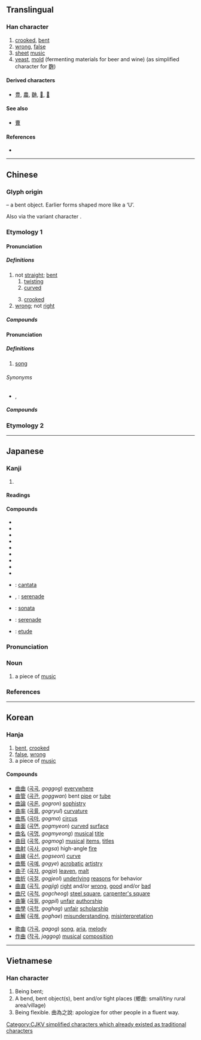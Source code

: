 {{character info/new}}
{{also|麹|麯|典|麴}}
==Translingual==
{{stroke order}}

===Han character===
{{Han char|rn=73|rad=曰|as=02|sn=6|four=55600|canj=TW,TBC,XTW}}

# [[crook]]ed, [[bent]]
# [[wrong]], [[false]]
# [[sheet]] [[music]]
# [[yeast]], [[mold]] (fermenting materials for beer and wine) (as simplified character for [[麴]])

====Derived characters====
* [[豊]], [[農]], [[麯]], [[𨀪]], [[𨀲]]

====See also====
* {{l|mul|典}} [[曹]] <!-- Unrelated, but current form similar -->

====References====
* {{Han ref|kx=0502.020|dkj=14280|dj=0873.040|hdz=21484.020|uh=66F2|ud=26354|bh=A6B1|bd=42673}}

----

==Chinese==
{{zh-forms}}

===Glyph origin===
{{Han etym}}
{{liushu|i}} – a bent object. Earlier forms shaped more like a ‘U’.

Also {{Han simp|麴|nocap=y}} via the variant character {{l|zh|麯}}.

===Etymology 1===

====Pronunciation====
{{zh-pron
|m=qū
|c=kuk1
|h=pfs=khiuk
|mn=khiok/qz:khiak/tw,xm,zz:khek/xm,zz:khak/tw:khiau
|mn_note=khiok - literary; khiak/khek/khak - vernacular; khiau - 蹺 used in the Mainland
|mc=y
|oc=y
|ma=
|cat=a
}}

=====Definitions=====
{{zh-hanzi}}

# not [[straight]]; [[bent]]
## [[twisting]]
## [[curved]]
##: {{zh-x|曲線|curve}}
## [[crooked]]
# [[wrong]]; not [[right]]

=====Compounds=====
{{zh-der|曲筆|曲別針|曲尺|曲棍球|曲解|曲盡其妙|曲徑|曲裡拐彎|曲裡拐彎兒|曲面|曲曲彎彎|曲射炮|曲水流觴|曲線|曲意逢迎|曲折|曲直}}

====Pronunciation====
{{zh-pron
|m=qǔ
|c=kuk1
|h=pfs=khiuk
|mn=khiok/qz:khiak/tw,xm,zz:khek
|mn_note=khiok - literary; khiak/khek - vernacular
|mc=y
|oc=y
|ma=
|cat=n
}}

=====Definitions=====
{{zh-hanzi}}

# [[song]]
#: {{zh-x|歌曲{qǔ}|song}}
#: {{zh-x|曲{qǔ}調{diào}|melody}}

======Synonyms======
* {{zh-l|歌曲}}, {{zh-l|歌}}

=====Compounds=====
{{zh-der|曲笛|曲調|曲高和寡|曲目|曲牌|曲譜|曲壇|曲藝|曲終奏雅|曲子}}

===Etymology 2===
{{zh-see|麴}}

----

==Japanese==

===Kanji===
{{ja-kanji|grade=3|rs=曰02}}

# {{defn|lang=ja|sort=曰02}}

====Readings====
{{ja-readings
|goon=こく
|kanon=きょく
|kun=ま-がる, ま-げる, くま-
}}

====Compounds====
{{der-top|Compounds}}
* {{ja-r|曲解|きょっかい}}
* {{ja-r|曲技|きょくぎ}}
* {{ja-r|曲芸|きょくげい}}
* {{ja-r|曲射|きょくしゃ}}
* {{ja-r|曲折|きょくせつ}}
* {{ja-r|曲面|きょくめん}}
* {{ja-r|曲目|きょくもく}}
* {{ja-r|曲論|きょくろん}}
* {{ja-r|曲者|くせもの}}
* {{ja-r|交声曲|こうせいきょく}}: [[cantata]]
* {{ja-r|小夜曲|さよきょく}}, {{ja-r|小夜曲|しょうやきょく}}: [[serenade]]
* {{ja-r|奏鳴曲|そうめいきょく}}: [[sonata]]
* {{ja-r|夜曲|やきょく}}: [[serenade]]
* {{ja-r|練習曲|れんしゅうきょく}}: [[etude]]
{{der-bottom}}

{{ja-kanjitab|きょく|yomi=o}}

===Pronunciation===
{{ja-pron|yomi=kanon|きょく|acc=0|acc_ref=DJR,NHK|acc2=1|acc2_ref=DJR,NHK}}

===Noun===
{{ja-noun|きょく}}

# a piece of [[music]]

===References===
<references/>

----

==Korean==

===Hanja===
{{ko-hanja|hangeul=곡|eumhun=|rv=gok|mr=kok|y=kok}}

# [[bent]], [[crooked]]
# [[false]], [[wrong]]
# a piece of [[music]]

====Compounds====
{{top2}}
* [[曲曲]] ([[곡곡]], ''goggog'') [[everywhere]]
* [[曲管]] ([[곡관]], ''goggwan'') bent [[pipe]] or [[tube]]
* [[曲論]] ([[곡론]], ''gogron'') [[sophistry]]
* [[曲率]] ([[곡률]], ''gogryul'') [[curvature]]
* [[曲馬]] ([[곡마]], ''gogma'') [[circus]]
* [[曲面]] ([[곡면]], ''gogmyeon'') [[curved]] [[surface]]
* [[曲名]] ([[곡명]], ''gogmyeong'') [[musical]] [[title]]
* [[曲目]] ([[곡목]], ''gogmog'') [[musical]] [[item]]s, [[title]]s
* [[曲射]] ([[곡사]], ''gogsa'') high-angle [[fire]]
* [[曲線]] ([[곡선]], ''gogseon'') [[curve]]
* [[曲藝]] ([[곡예]], ''gogye'') [[acrobatic]] [[artistry]]
* [[曲子]] ([[곡자]], ''gogja'') [[leaven]], [[malt]]
* [[曲折]] ([[곡절]], ''gogjeol'') [[underlying]] [[reasons]] for behavior
* [[曲直]] ([[곡직]], ''gogjig'') [[right]] and/or [[wrong]], [[good]] and/or [[bad]]
* [[曲尺]] ([[곡척]], ''gogcheog'') [[steel square]], [[carpenter's square]]
* [[曲筆]] ([[곡필]], ''gogpil'') [[unfair]] [[authorship]]
* [[曲學]] ([[곡학]], ''goghag'') [[unfair]] [[scholarship]]
* [[曲解]] ([[곡해]], ''goghae'') [[misunderstanding]], [[misinterpretation]]
{{mid2}}
* [[歌曲]] ([[가곡]], ''gagog'') [[song]], [[aria]], [[melody]]
* [[作曲]] ([[작곡]], ''jaggog'') [[musical]] [[composition]]
{{bottom}}

----

==Vietnamese==

===Han character===
{{vi-hantu|khúc|rs=曰02}}

# Being bent;
# A bend, bent object(s), bent and/or tight places (鄉曲: small/tiny rural area/village)
# Being flexible. 曲為之說: apologize for other people in a fluent way.

[[Category:CJKV simplified characters which already existed as traditional characters]]